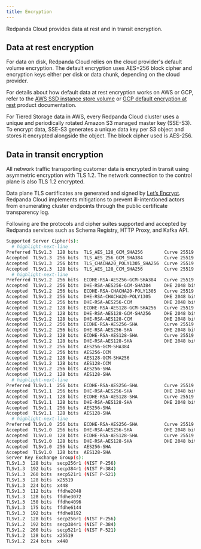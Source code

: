 ```yaml
---
title: Encryption
---
```


<head>
    <meta name="title" content="Redpanda Cloud Encryption  | Redpanda Docs"/>
    <meta name="description" content="Learn about Redpanda Cloud encryption at rest and encryption in transit."/>
    <link rel="canonical" href="https://docs.redpanda.com/docs/deploy/deployment-option/cloud/security/cloud-security-architecture/cloud-encryption/" />
</head>

Redpanda Cloud provides data at rest and in transit encryption.

## Data at rest encryption

For data on disk, Redpanda Cloud relies on the cloud provider's default volume
encryption. The default encryption uses AES=256 block cipher and encryption keys
either per disk or data chunk, depending on the cloud provider.

For details about how default data at rest encryption works on AWS or GCP, refer
to the [AWS SSD instance store volume](https://docs.aws.amazon.com/AWSEC2/latest/UserGuide/ssd-instance-store.html)
or [GCP default encryption at rest](https://cloud.google.com/docs/security/encryption/default-encryption)
product documentation.

For Tiered Storage data in AWS, every Redpanda Cloud cluster uses a unique
and periodically rotated Amazon S3 managed master key (SSE-S3). To encrypt data,
SSE-S3 generates a unique data key per S3 object and stores it encrypted
alongside the object. The block cipher used is AES-256.

## Data in transit encryption

All network traffic transporting customer data is encrypted in transit using
asymmetric encryption with TLS 1.2. The network connection to the control plane
is also TLS 1.2 encrypted.

Data plane TLS certificates are generated and signed by
[Let’s Encrypt](https://letsencrypt.org/). Redpanda Cloud implements mitigations
to prevent ill-intentioned actors from enumerating cluster endpoints through
the public certificate transparency log.

Following are the protocols and cipher suites supported and accepted by Redpanda
services such as Schema Registry, HTTP Proxy, and Kafka API.

```bash
Supported Server Cipher(s):
  # highlight-next-line
Preferred TLSv1.3  128 bits  TLS_AES_128_GCM_SHA256        Curve 25519 DHE 253
Accepted  TLSv1.3  256 bits  TLS_AES_256_GCM_SHA384        Curve 25519 DHE 253
Accepted  TLSv1.3  256 bits  TLS_CHACHA20_POLY1305_SHA256  Curve 25519 DHE 253
Accepted  TLSv1.3  128 bits  TLS_AES_128_CCM_SHA256        Curve 25519 DHE 253
  # highlight-next-line
Preferred TLSv1.2  256 bits  ECDHE-RSA-AES256-GCM-SHA384   Curve 25519 DHE 253
Accepted  TLSv1.2  256 bits  DHE-RSA-AES256-GCM-SHA384     DHE 2048 bits
Accepted  TLSv1.2  256 bits  ECDHE-RSA-CHACHA20-POLY1305   Curve 25519 DHE 253
Accepted  TLSv1.2  256 bits  DHE-RSA-CHACHA20-POLY1305     DHE 2048 bits
Accepted  TLSv1.2  256 bits  DHE-RSA-AES256-CCM            DHE 2048 bits
Accepted  TLSv1.2  128 bits  ECDHE-RSA-AES128-GCM-SHA256   Curve 25519 DHE 253
Accepted  TLSv1.2  128 bits  DHE-RSA-AES128-GCM-SHA256     DHE 2048 bits
Accepted  TLSv1.2  128 bits  DHE-RSA-AES128-CCM            DHE 2048 bits
Accepted  TLSv1.2  256 bits  ECDHE-RSA-AES256-SHA          Curve 25519 DHE 253
Accepted  TLSv1.2  256 bits  DHE-RSA-AES256-SHA            DHE 2048 bits
Accepted  TLSv1.2  128 bits  ECDHE-RSA-AES128-SHA          Curve 25519 DHE 253
Accepted  TLSv1.2  128 bits  DHE-RSA-AES128-SHA            DHE 2048 bits
Accepted  TLSv1.2  256 bits  AES256-GCM-SHA384
Accepted  TLSv1.2  256 bits  AES256-CCM
Accepted  TLSv1.2  128 bits  AES128-GCM-SHA256
Accepted  TLSv1.2  128 bits  AES128-CCM
Accepted  TLSv1.2  256 bits  AES256-SHA
Accepted  TLSv1.2  128 bits  AES128-SHA
  # highlight-next-line
Preferred TLSv1.1  256 bits  ECDHE-RSA-AES256-SHA          Curve 25519 DHE 253
Accepted  TLSv1.1  256 bits  DHE-RSA-AES256-SHA            DHE 2048 bits
Accepted  TLSv1.1  128 bits  ECDHE-RSA-AES128-SHA          Curve 25519 DHE 253
Accepted  TLSv1.1  128 bits  DHE-RSA-AES128-SHA            DHE 2048 bits
Accepted  TLSv1.1  256 bits  AES256-SHA
Accepted  TLSv1.1  128 bits  AES128-SHA
  # highlight-next-line
Preferred TLSv1.0  256 bits  ECDHE-RSA-AES256-SHA          Curve 25519 DHE 253
Accepted  TLSv1.0  256 bits  DHE-RSA-AES256-SHA            DHE 2048 bits
Accepted  TLSv1.0  128 bits  ECDHE-RSA-AES128-SHA          Curve 25519 DHE 253
Accepted  TLSv1.0  128 bits  DHE-RSA-AES128-SHA            DHE 2048 bits
Accepted  TLSv1.0  256 bits  AES256-SHA
Accepted  TLSv1.0  128 bits  AES128-SHA
Server Key Exchange Group(s):
TLSv1.3  128 bits  secp256r1 (NIST P-256)
TLSv1.3  192 bits  secp384r1 (NIST P-384)
TLSv1.3  260 bits  secp521r1 (NIST P-521)
TLSv1.3  128 bits  x25519
TLSv1.3  224 bits  x448
TLSv1.3  112 bits  ffdhe2048
TLSv1.3  128 bits  ffdhe3072
TLSv1.3  150 bits  ffdhe4096
TLSv1.3  175 bits  ffdhe6144
TLSv1.3  192 bits  ffdhe8192
TLSv1.2  128 bits  secp256r1 (NIST P-256)
TLSv1.2  192 bits  secp384r1 (NIST P-384)
TLSv1.2  260 bits  secp521r1 (NIST P-521)
TLSv1.2  128 bits  x25519
TLSv1.2  224 bits  x448
